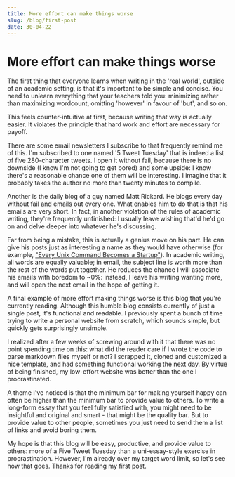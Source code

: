 ```yaml
---
title: More effort can make things worse
slug: /blog/first-post
date: 30-04-22
---
```


# More effort can make things worse

The first thing that everyone learns when writing in the 'real world',
outside of an academic setting, is that it's important to be simple and concise.
You need to unlearn everything that your teachers told you:
minimizing rather than maximizing wordcount, omitting 'however' in favour of 'but',
and so on.

This feels counter-intuitive at first, because writing that way is actually easier.
It violates the principle that hard work and effort are necessary for payoff.

There are some email newsletters I subscribe to that frequently remind me of this.
I'm subscribed to one named '5 Tweet Tuesday' that is indeed a list of five
280-character tweets. I open it without fail, because there is no downside (I know I'm not going to get bored)
and some upside: I know there's a reasonable chance one of them will be interesting.
I imagine that it probably takes the author no more than twenty minutes to compile.

Another is the daily blog of a guy named Matt Rickard. He blogs every day without
fail and emails out every one. What enables him to do that is that his emails
are very short. In fact, in another violation of the rules of academic writing,
they're frequently unfinished: I usually leave wishing that'd he'd go on and delve
deeper into whatever he's discussing.

Far from being a mistake, this is actually a genius move on his part. He can
give his posts just as interesting a name as they would have otherwise (for example,
["Every Unix Command Becomes a Startup"](https://matt-rickard.com/every-unix-command-becomes-a-startup/)). In academic writing,
all words are equally valuable; in email, the subject line is worth more than the
rest of the words put together. He reduces the chance I will associate his emails with boredom to ~0%: instead,
I leave his writing wanting more, and will open the next email in the hope of getting it.

A final example of more effort making things worse is this blog that you're
currently reading. Although this humble blog consists currently of just a single
post, it's functional and readable. I previously spent a bunch of time trying
to write a personal website from scratch, which sounds simple, but quickly gets
surprisingly unsimple.

I realized after a few weeks of screwing around with it
that there was no point spending time on this: what did the reader care if I
wrote the code to parse markdown files myself or not? I scrapped it, cloned
and customized a nice template, and had something functional working the next day.
By virtue of being finished, my low-effort website was better than the one I 
procrastinated.

A theme I've noticed is that the minimum bar for making yourself happy can often be higher
than the minimum bar to provide value to others. To write a long-form essay that you feel fully satisfied with, you might need to
be insightful and original and smart - that might be the quality bar. But to provide
value to other people, sometimes you just need to send them a list of links and avoid
boring them.

My hope is that this blog will be easy, productive, and provide value to others: more of
a Five Tweet Tuesday than a uni-essay-style exercise in procrastination. However, I'm already over
my target word limit, so let's see how that goes. Thanks for reading my first post.